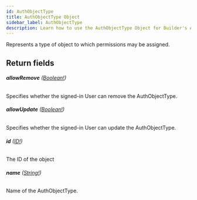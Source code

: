 ```yaml
---
id: AuthObjectType
title: AuthObjectType Object
sidebar_label: AuthObjectType
description: Learn how to use the AuthObjectType Object for Builder's API.
---
```


Represents a type of object to which permissions may be assigned.

## Return fields

###### <b>allowRemove</b> ([Boolean!](/docs/composer/builder/api/schema/scalar/Boolean.mdx))

Specifies whether the signed-in User can remove the AuthObjectType.

###### <b>allowUpdate</b> ([Boolean!](/docs/composer/builder/api/schema/scalar/Boolean.mdx))

Specifies whether the signed-in User can update the AuthObjectType.

###### <b>id</b> ([ID!](/docs/composer/builder/api/schema/scalar/ID.mdx))

The ID of the object

###### <b>name</b> ([String!](/docs/composer/builder/api/schema/scalar/String.mdx))

Name of the AuthObjectType.
